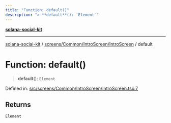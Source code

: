 ```yaml
---
title: "Function: default()"
description: "> **default**(): `Element`"
---
```


[**solana-social-kit**](../../../../../README.mdx)

***

[solana-social-kit](../../../../../README.mdx) / [screens/Common/IntroScreen/IntroScreen](../README.mdx) / default

# Function: default()

> **default**(): `Element`

Defined in: [src/screens/Common/IntroScreen/IntroScreen.tsx:7](https://github.com/SendArcade/solana-app-kit/blob/bd4b3556b8f469c27ebb06f4df65b3a36b43ba3b/src/screens/Common/IntroScreen/IntroScreen.tsx#L7)

## Returns

`Element`
